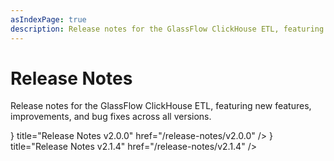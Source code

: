 ```yaml
---
asIndexPage: true
description: Release notes for the GlassFlow ClickHouse ETL, featuring new features, improvements, and bug fixes across all versions.
---
```



# Release Notes

Release notes for the GlassFlow ClickHouse ETL, featuring new features, improvements, and bug fixes across all versions.

<Cards>
    <Cards.Card icon={<FileIcon />} title="Release Notes v2.0.0" href="/release-notes/v2.0.0" />
    <Cards.Card icon={<FileIcon />} title="Release Notes v2.1.4" href="/release-notes/v2.1.4" />
</Cards>